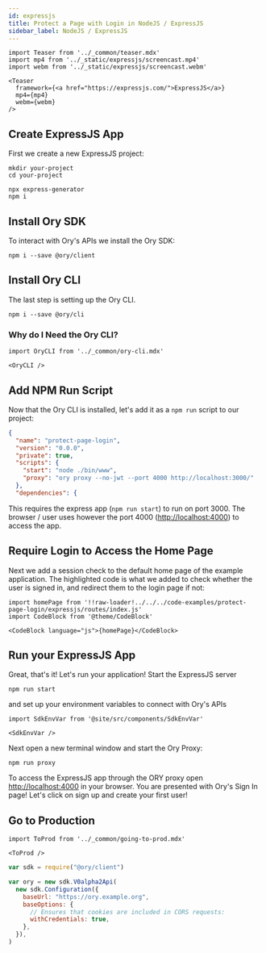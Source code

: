 ```yaml
---
id: expressjs
title: Protect a Page with Login in NodeJS / ExpressJS
sidebar_label: NodeJS / ExpressJS
---
```


```mdx-code-block
import Teaser from '../_common/teaser.mdx'
import mp4 from '../_static/expressjs/screencast.mp4'
import webm from '../_static/expressjs/screencast.webm'

<Teaser
  framework={<a href="https://expressjs.com/">ExpressJS</a>}
  mp4={mp4}
  webm={webm}
/>
```

## Create ExpressJS App

First we create a new ExpressJS project:

```shell-session
mkdir your-project
cd your-project

npx express-generator
npm i
```

## Install Ory SDK

To interact with Ory's APIs we install the Ory SDK:

```shell-session
npm i --save @ory/client
```

## Install Ory CLI

The last step is setting up the Ory CLI.

```shell
npm i --save @ory/cli
```

### Why do I Need the Ory CLI?

```mdx-code-block
import OryCLI from '../_common/ory-cli.mdx'

<OryCLI />
```

## Add NPM Run Script

Now that the Ory CLI is installed, let's add it as a `npm run` script to our
project:

```json title="package.json"  {7}
{
  "name": "protect-page-login",
  "version": "0.0.0",
  "private": true,
  "scripts": {
    "start": "node ./bin/www",
    "proxy": "ory proxy --no-jwt --port 4000 http://localhost:3000/"
  },
  "dependencies": {
```

This requires the express app (`npm run start`) to run on port 3000. The browser
/ user uses however the port 4000
([http://localhost:4000](http://localhost:4000)) to access the app.

## Require Login to Access the Home Page

Next we add a session check to the default home page of the example application.
The highlighted code is what we added to check whether the user is signed in,
and redirect them to the login page if not:

```mdx-code-block
import homePage from '!!raw-loader!../../../code-examples/protect-page-login/expressjs/routes/index.js'
import CodeBlock from '@theme/CodeBlock'

<CodeBlock language="js">{homePage}</CodeBlock>
```

## Run your ExpressJS App

Great, that's it! Let's run your application! Start the ExpressJS server

```shell-session
npm run start
```

and set up your environment variables to connect with Ory's APIs

```mdx-code-block
import SdkEnvVar from '@site/src/components/SdkEnvVar'

<SdkEnvVar />
```

Next open a new terminal window and start the Ory Proxy:

```shell-session
npm run proxy
```

To access the ExpressJS app through the ORY proxy open
[http://localhost:4000](http://localhost:4000) in your browser. You are
presented with Ory's Sign In page! Let's click on sign up and create your first
user!

## Go to Production

```mdx-code-block
import ToProd from '../_common/going-to-prod.mdx'

<ToProd />
```

```js {2,4-7}
var sdk = require("@ory/client")

var ory = new sdk.V0alpha2Api(
  new sdk.Configuration({
    baseUrl: "https://ory.example.org",
    baseOptions: {
      // Ensures that cookies are included in CORS requests:
      withCredentials: true,
    },
  }),
)
```
